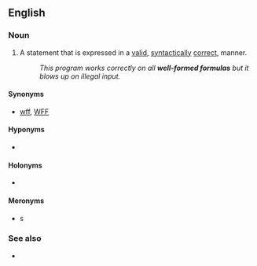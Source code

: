 ==English==

===Noun===
{{en-noun|s|well-formed formulae}}
{{wikipedia}}

# {{lb|en|logic}} A statement that is expressed in a [[valid]], [[syntactically]] [[correct]], manner.
#: ''This program works correctly on all '''well-formed formulas''' but it blows up on illegal input.''

====Synonyms====
* [[wff]], [[WFF]]

====Hyponyms====
* {{l|en|axiom}}

====Holonyms====
* {{l|en|formal language}}

====Meronyms====
* {{l|en|symbol}}s

===See also===
* {{l|en|well-posed}}